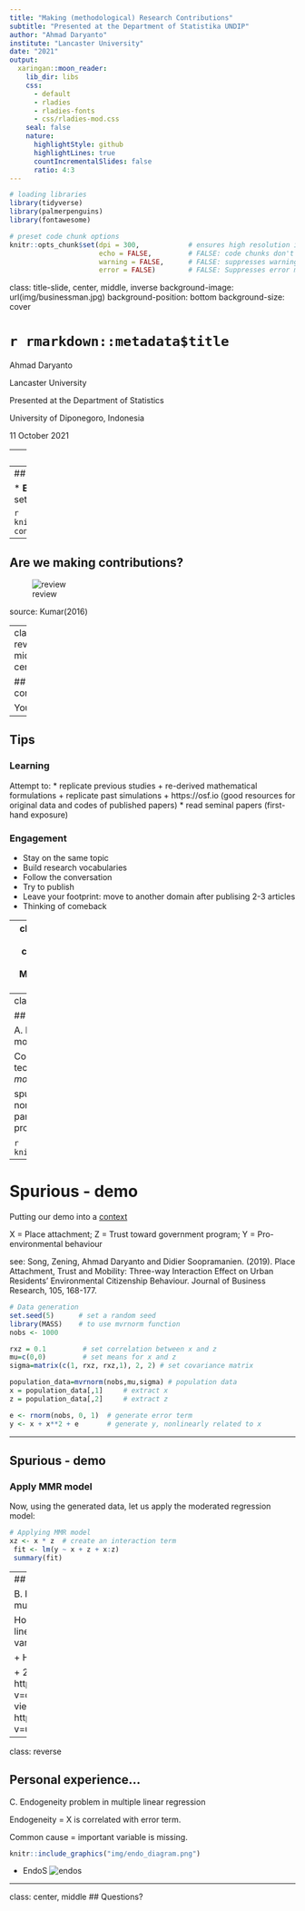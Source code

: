 ```yaml
---
title: "Making (methodological) Research Contributions"
subtitle: "Presented at the Department of Statistika UNDIP"
author: "Ahmad Daryanto"
institute: "Lancaster University"
date: "2021"
output:
  xaringan::moon_reader:
    lib_dir: libs
    css:
      - default
      - rladies
      - rladies-fonts
      - css/rladies-mod.css
    seal: false
    nature:
      highlightStyle: github
      highlightLines: true
      countIncrementalSlides: false
      ratio: 4:3
---
```


```r
# loading libraries
library(tidyverse)
library(palmerpenguins)
library(fontawesome)

# preset code chunk options
knitr::opts_chunk$set(dpi = 300,            # ensures high resolution images
                      echo = FALSE,         # FALSE: code chunks don't show
                      warning = FALSE,      # FALSE: suppresses warning messages
                      error = FALSE)        # FALSE: Suppresses error messages
```

class: title-slide, center, middle, inverse
background-image: url(img/businessman.jpg)
background-position: bottom
background-size: cover

# `r rmarkdown::metadata$title`

Ahmad Daryanto

Lancaster University

Presented at the Department of Statistics

University of Diponegoro, Indonesia

11 October 2021

---
## Types of research articles


* Conceptual: theory, methodology 

* Review: narrative, meta-analysis, bibliometric

* Empirical: survey, experiment, econometric modelling

* Practical contribution: software, macros
  
---
## What is contribution?

* **E**xtend theories
* **C**larify theories
* **A**pply theories into a new setting


```r
knitr::include_graphics("https://absolutelymaybe.plos.org/wp-content/uploads/sites/8/2020/05/Eureka.jpg")
```


---

## Are we making contributions?

![review](img/review_process.gif)

source: Kumar(2016)


---
class: reverse, middle, center

## Why contributions?

Your turn... 

---

## Tips

### Learning

Attempt to: 
 * replicate previous studies
   + re-derived mathematical formulations
   + replicate past simulations
   + https://osf.io (good resources for original data and codes of published papers)
 * read seminal papers (first-hand exposure)

### Engagement
 * Stay on the same topic
 * Build research vocabularies
 * Follow the conversation
 * Try to publish
 * Leave your footprint: move to another domain after publising 2-3 articles
 * Thinking of comeback
 
---
class: reverse
## Tips..
### Writing a paper
 * Articulate research contribution(s)
   e.g, We contribute to literature by demonstrating that Markov chain can not be used to lock burglars.
   
```r
knitr::include_graphics("img/chain_gang.png")
```
* Choose `good` journal
  + [Academic Journal Guide (AJG) list](https://www.researchgate.net/publication/352767191_Academic_Journal_Guide_2021_It_was_earlier_ABS_2021_Ranking_list)
  + Open source for impact e.g., [TQMP](https://www.tqmp.org)
* Good documentation
  + Source codes
---
class: reverse

## Personal experience

A. Moderated multiple regression (MMR) model
\begin{equation}
Y = \beta_0 + \beta_1 X + \beta_2 Z + \beta XZ + \varepsilon, \varepsilon \sim N(0,1)
\end{equation}

Contribution: Information-based theory technique in avoiding *spurious moderation*

spurious moderation: e.g, If X --> Y is nonlinear in a population, estimating parameters of the MMR above will produce a significant $\beta_3$.

   
```r
knitr::include_graphics("img/jbr.png")
```
---
# Spurious - demo
Putting our demo into a [context](https://www.sciencedirect.com/science/article/abs/pii/S0148296319304606)

X = Place attachment; Z = Trust toward government program; Y = Pro-environmental behaviour

see: Song, Zening, Ahmad Daryanto and Didier Soopramanien. (2019). Place Attachment, Trust and Mobility:  Three-way Interaction Effect on Urban Residents' Environmental Citizenship Behaviour. Journal of Business Research, 105, 168-177.

```r
# Data generation
set.seed(5)      # set a random seed
library(MASS)    # to use mvrnorm function
nobs <- 1000

rxz = 0.1         # set correlation between x and z
mu=c(0,0)         # set means for x and z
sigma=matrix(c(1, rxz, rxz,1), 2, 2) # set covariance matrix

population_data=mvrnorm(nobs,mu,sigma) # population data
x = population_data[,1]     # extract x
z = population_data[,2]     # extract z

e <- rnorm(nobs, 0, 1)  # generate error term
y <- x + x**2 + e       # generate y, nonlinearly related to x

```
---

## Spurious - demo

### Apply MMR model

Now, using the generated data, let us apply the moderated regression model:

```r

# Applying MMR model
xz <- x * z  # create an interaction term
 fit <- lm(y ~ x + z + x:z)
 summary(fit)

```

---
## Personal experience...

B. Heteroskedasticity problem in multiple linear regression

  Homoskedasticity assumption in linear regression = constant variance at every value of $x$
  
  + HeteroskedasticityV3 
  
  + 22k+ views https://www.youtube.com/watch?v=dJFAkPLrbx4&t=28s
  + 6k+ views https://www.youtube.com/watch?v=uFI3QwBqSs8&t=8s
  
---


class: reverse

## Personal experience...

C. Endogeneity problem in multiple linear regression

  Endogeneity = X is correlated with error term.
  
  Common cause = important variable is missing.
  
  ```r
knitr::include_graphics("img/endo_diagram.png")
```
  
  + EndoS
  ![endos](img/endos.png)


---
class: center, middle
## Questions?


